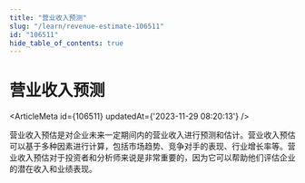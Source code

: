 ```yaml
---
title: "营业收入预测"
slug: "/learn/revenue-estimate-106511"
id: "106511"
hide_table_of_contents: true
---
```



# 营业收入预测

<ArticleMeta id={106511} updatedAt={'2023-11-29 08:20:13'} />
<div className='border-solid border-b border-t-0 my-4 border-[var(--ifm-color-gray-300)]' />

营业收入预估是对企业未来一定期间内的营业收入进行预测和估计。营业收入预估可以基于多种因素进行计算，包括市场趋势、竞争对手的表现、行业增长率等。营业收入预估对于投资者和分析师来说是非常重要的，因为它可以帮助他们评估企业的潜在收入和业绩表现。
